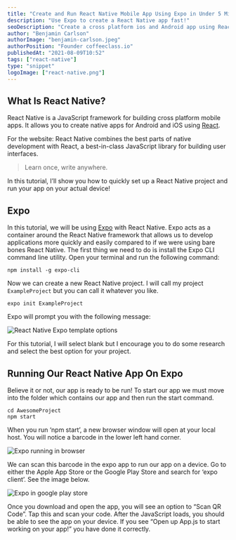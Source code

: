 ```yaml
---
title: "Create and Run React Native Mobile App Using Expo in Under 5 Minutes!"
description: "Use Expo to create a React Native app fast!"
seoDescription: "Create a cross platform ios and Android app using React Native and run it using Expo."
author: "Benjamin Carlson"
authorImage: "benjamin-carlson.jpeg"
authorPosition: "Founder coffeeclass.io"
publishedAt: "2021-08-09T10:52"
tags: ["react-native"]
type: "snippet"
logoImage: ["react-native.png"]
---
```


## What Is React Native?

React Native is a JavaScript framework for building cross platform mobile apps. It allows you to create native apps for Android and iOS using [React](https://reactjs.org/).

For the website: React Native combines the best parts of native development with React, a best-in-class JavaScript library for building user interfaces.

> Learn once, write anywhere.

In this tutorial, I’ll show you how to quickly set up a React Native project and run your app on your actual device!

## Expo

In this tutorial, we will be using [Expo](https://expo.dev/) with React Native. Expo acts as a container around the React Native framework that allows us to develop applications more quickly and easily compared to if we were using bare bones React Native. The first thing we need to do is install the Expo CLI command line utility. Open your terminal and run the following command:

```shell
npm install -g expo-cli
```

Now we can create a new React Native project. I will call my project `ExampleProject` but you can call it whatever you like.

```shell
expo init ExampleProject
```

Expo will prompt you with the following message:

![React Native Expo template options](/content/snippets/how-to-create-react-native-app/2.png)

For this tutorial, I will select blank but I encourage you to do some research and select the best option for your project.

## Running Our React Native App On Expo

Believe it or not, our app is ready to be run! To start our app we must move into the folder which contains our app and then run the start command.

```shell
cd AwesomeProject
npm start
```

When you run ‘npm start’, a new browser window will open at your local host. You will notice a barcode in the lower left hand corner.

![Expo running in browser](/content/snippets/how-to-create-react-native-app/3.png)

We can scan this barcode in the expo app to run our app on a device. Go to either the Apple App Store or the Google Play Store and search for ‘expo client’. See the image below.

![Expo in google play store](/content/snippets/how-to-create-react-native-app/4.png)

Once you download and open the app, you will see an option to “Scan QR Code”. Tap this and scan your code. After the JavaScript loads, you should be able to see the app on your device. If you see “Open up App.js to start working on your app!” you have done it correctly.

